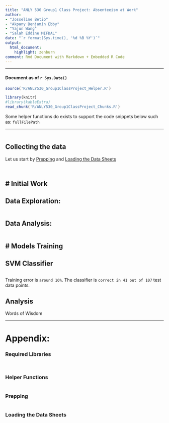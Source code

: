 ```yaml
---
title: "ANLY 530 Group1 Class Project: Absenteeism at Work"
author:
- "Josseline Betio"
- "Akpany Benjamin Ebby"
- "Yajun Wang"
- "Salah Eddine MIFDAL"
date: "`r format(Sys.time(), '%d %B %Y')`"
output:
  html_document:
    highlight: zenburn
comment: Rmd Document with Markdown + Embedded R Code
---
```


---

#### Document as of `r Sys.Date()`

```r

source('R/ANLY530_Group1ClassProject_Helper.R')

```

```r

library(knitr)
#library(kableExtra)
read_chunk('R/ANLY530_Group1ClassProject_Chunks.R')

```

Some helper functions do exists to support the code snippets below such as: ```fullFilePath```

---

```r
```

## Collecting the data

Let us start by [Prepping] and [Loading the Data Sheets]

```r
```

```r
```

# Initial Work
--------------

## Data Exploration:

```r
```

## Data Analysis:

```r
```

# Models Training
-----------------

## SVM Classifier
```r
```

Training error is `around 16%`.
The classifier is `correct in 41 out of 107` test data points.

## Analysis

Words of Wisdom

---

# Appendix:

### Required Libraries

```r
```

```r
```

### Helper Functions

```r
```

### Prepping

```r
```

### Loading the Data Sheets

```r
```
